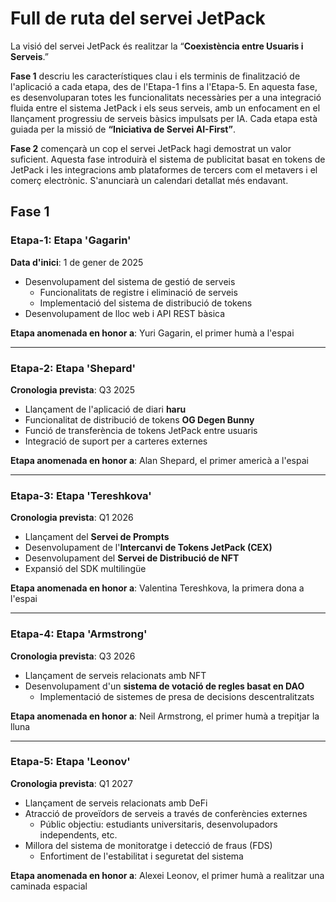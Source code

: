 # Full de ruta del servei JetPack

La visió del servei JetPack és realitzar la “**Coexistència entre Usuaris i Serveis**.”

**Fase 1** descriu les característiques clau i els terminis de finalització de l'aplicació a cada etapa, des de l'Etapa-1 fins a l'Etapa-5. En aquesta fase, es desenvoluparan totes les funcionalitats necessàries per a una integració fluida entre el sistema JetPack i els seus serveis, amb un enfocament en el llançament progressiu de serveis bàsics impulsats per IA. Cada etapa està guiada per la missió de **“Iniciativa de Servei AI-First”**.

**Fase 2** començarà un cop el servei JetPack hagi demostrat un valor suficient. Aquesta fase introduirà el sistema de publicitat basat en tokens de JetPack i les integracions amb plataformes de tercers com el metavers i el comerç electrònic. S'anunciarà un calendari detallat més endavant.


## Fase 1

### **Etapa-1: Etapa 'Gagarin'**
**Data d'inici**: 1 de gener de 2025

- Desenvolupament del sistema de gestió de serveis
  - Funcionalitats de registre i eliminació de serveis
  - Implementació del sistema de distribució de tokens
- Desenvolupament de lloc web i API REST bàsica

**Etapa anomenada en honor a**: Yuri Gagarin, el primer humà a l'espai

---

### **Etapa-2: Etapa 'Shepard'**
**Cronologia prevista**: Q3 2025

- Llançament de l'aplicació de diari **haru**
- Funcionalitat de distribució de tokens **OG Degen Bunny**
- Funció de transferència de tokens JetPack entre usuaris
- Integració de suport per a carteres externes

**Etapa anomenada en honor a**: Alan Shepard, el primer americà a l'espai

---

### **Etapa-3: Etapa 'Tereshkova'**
**Cronologia prevista**: Q1 2026

- Llançament del **Servei de Prompts**
- Desenvolupament de l'**Intercanvi de Tokens JetPack (CEX)**
- Desenvolupament del **Servei de Distribució de NFT**
- Expansió del SDK multilingüe

**Etapa anomenada en honor a**: Valentina Tereshkova, la primera dona a l'espai

---

### **Etapa-4: Etapa 'Armstrong'**
**Cronologia prevista**: Q3 2026

- Llançament de serveis relacionats amb NFT
- Desenvolupament d'un **sistema de votació de regles basat en DAO**
  - Implementació de sistemes de presa de decisions descentralitzats

**Etapa anomenada en honor a**: Neil Armstrong, el primer humà a trepitjar la lluna

---

### **Etapa-5: Etapa 'Leonov'**
**Cronologia prevista**: Q1 2027

- Llançament de serveis relacionats amb DeFi
- Atracció de proveïdors de serveis a través de conferències externes
  - Públic objectiu: estudiants universitaris, desenvolupadors independents, etc.
- Millora del sistema de monitoratge i detecció de fraus (FDS)
  - Enfortiment de l'estabilitat i seguretat del sistema

**Etapa anomenada en honor a**: Alexei Leonov, el primer humà a realitzar una caminada espacial